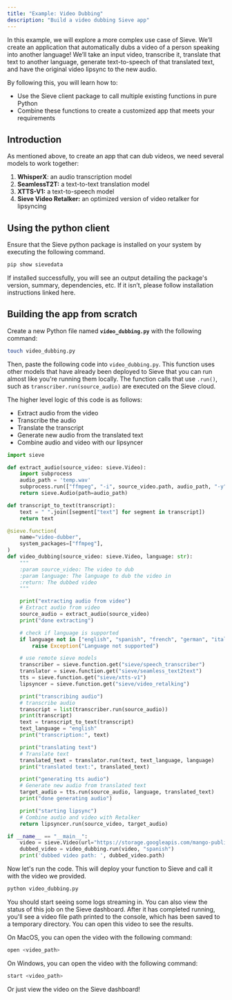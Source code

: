 ```yaml
---
title: "Example: Video Dubbing"
description: "Build a video dubbing Sieve app"
---
```


In this example, we will explore a more complex use case of Sieve. We’ll create an application that automatically dubs a video of a person speaking into another language! We’ll take an input video, transcribe it, translate that text to another language, generate text-to-speech of that translated text, and have the original video lipsync to the new audio.

By following this, you will learn how to:

- Use the Sieve client package to call multiple existing functions in pure Python
- Combine these functions to create a customized app that meets your requirements

## **Introduction**

As mentioned above, to create an app that can dub videos, we need several models to work together:

1. ****************WhisperX****************: an audio transcription model
2. ************************SeamlessT2T:************************ a text-to-text translation model
3. ******************XTTS-V1:****************** a text-to-speech model
4. ******************************************Sieve Video Retalker:****************************************** an optimized version of video retalker for lipsyncing

## **Using the python client**

Ensure that the Sieve python package is installed on your system by executing the following command.

```python
pip show sievedata
```

If installed successfully, you will see an output detailing the package's version, summary, dependencies, etc. If it isn’t, please follow installation instructions linked here.

## Building **the app from scratch**

Create a new Python file named **`video_dubbing.py`** with the following command:

```bash
touch video_dubbing.py
```

Then, paste the following code into `video_dubbing.py`. This function uses other models that have already been deployed to Sieve that you can run almost like you're running them locally. The function calls that use `.run()`, such as `transcriber.run(source_audio)` are executed on the Sieve cloud.

The higher level logic of this code is as follows:
- Extract audio from the video
- Transcribe the audio
- Translate the transcript
- Generate new audio from the translated text
- Combine audio and video with our lipsyncer

```python
import sieve

def extract_audio(source_video: sieve.Video):
    import subprocess
    audio_path = 'temp.wav'
    subprocess.run(["ffmpeg", "-i", source_video.path, audio_path, "-y"])
    return sieve.Audio(path=audio_path)

def transcript_to_text(transcript):
    text = " ".join([segment["text"] for segment in transcript])
    return text

@sieve.function(
    name="video-dubber",
    system_packages=["ffmpeg"],
)
def video_dubbing(source_video: sieve.Video, language: str):
    """
    :param source_video: The video to dub
    :param language: The language to dub the video in
    :return: The dubbed video
    """

    print("extracting audio from video")
    # Extract audio from video
    source_audio = extract_audio(source_video)
    print("done extracting")

    # check if language is supported
    if language not in ["english", "spanish", "french", "german", "italian", "portuguese", "polish", "turkish", "russian", "dutch", "czech", "arabic", "chinese"]:
        raise Exception("Language not supported")

    # use remote sieve models
    transcriber = sieve.function.get("sieve/speech_transcriber")
    translator = sieve.function.get("sieve/seamless_text2text")
    tts = sieve.function.get("sieve/xtts-v1")
    lipsyncer = sieve.function.get("sieve/video_retalking")

    print("transcribing audio")
    # transcribe audio
    transcript = list(transcriber.run(source_audio))
    print(transcript)
    text = transcript_to_text(transcript)
    text_language = "english"
    print("transcription:", text)

    print("translating text")
    # Translate text
    translated_text = translator.run(text, text_language, language)
    print("translated text:", translated_text)

    print("generating tts audio")
    # Generate new audio from translated text
    target_audio = tts.run(source_audio, language, translated_text)
    print("done generating audio")

    print("starting lipsync")
    # Combine audio and video with Retalker
    return lipsyncer.run(source_video, target_audio)

if __name__ == "__main__":
    video = sieve.Video(url="https://storage.googleapis.com/mango-public-models/david.mp4")
    dubbed_video = video_dubbing.run(video, "spanish")
    print('dubbed video path: ', dubbed_video.path)
```

Now let's run the code. This will deploy your function to Sieve and call it with the video we provided.

```bash
python video_dubbing.py
```

You should start seeing some logs streaming in. You can also view the status of this job on the Sieve dashboard. After it has completed running, you'll see a video file path printed to the console, which has been saved to a temporary directory. You can open this video to see the results.

On MacOS, you can open the video with the following command:

```bash
open <video_path>
```

On Windows, you can open the video with the following command:

```bash
start <video_path>
```

Or just view the video on the Sieve dashboard!